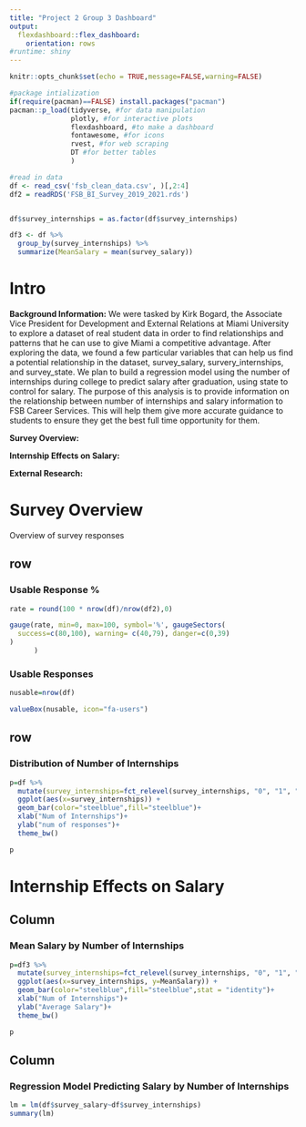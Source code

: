 ```yaml
---
title: "Project 2 Group 3 Dashboard"
output: 
  flexdashboard::flex_dashboard:
    orientation: rows
#runtime: shiny
---
```


```r
knitr::opts_chunk$set(echo = TRUE,message=FALSE,warning=FALSE)

#package intialization
if(require(pacman)==FALSE) install.packages("pacman")
pacman::p_load(tidyverse, #for data manipulation
               plotly, #for interactive plots
               flexdashboard, #to make a dashboard
               fontawesome, #for icons
               rvest, #for web scraping
               DT #for better tables
               )

#read in data
df <- read_csv('fsb_clean_data.csv', )[,2:4]
df2 = readRDS('FSB_BI_Survey_2019_2021.rds')


df$survey_internships = as.factor(df$survey_internships)

df3 <- df %>%
  group_by(survey_internships) %>%
  summarize(MeanSalary = mean(survey_salary))
```




# Intro

**Background Information:**
We were tasked by Kirk Bogard, the Associate Vice President for Development and External Relations at Miami University to explore a dataset of real student data in order to find relationships and patterns that he can use to give Miami a competitive advantage. After exploring the data, we found a few particular variables that can help us find a potential relationship in the dataset, survey_salary, survery_internships, and survey_state. We plan to build a regression model using the number of internships during college to predict salary after graduation, using state to control for salary. The purpose of this analysis is to provide information on the relationship between number of internships and salary information to FSB Career Services. This will help them give more accurate guidance to students to ensure they get the best full time opportunity for them.

**Survey Overview:**

**Internship Effects on Salary:**

**External Research:**


# Survey Overview {data-orientation=columns}

Overview of survey responses
  
## row {data-width=300}

### Usable Response %
```r
rate = round(100 * nrow(df)/nrow(df2),0)

gauge(rate, min=0, max=100, symbol='%', gaugeSectors(
  success=c(80,100), warning= c(40,79), danger=c(0,39)
)
      )
```



### Usable Responses

```r
nusable=nrow(df)

valueBox(nusable, icon="fa-users")
```    


## row {data-height=600}





### Distribution of Number of Internships
    
```r
p=df %>% 
  mutate(survey_internships=fct_relevel(survey_internships, "0", "1", "2", "3", "4", "5")) %>%
  ggplot(aes(x=survey_internships)) +
  geom_bar(color="steelblue",fill="steelblue")+
  xlab("Num of Internships")+
  ylab("num of responses")+
  theme_bw()

p


```
   
   

# Internship Effects on Salary {data-orientation=columns}

## Column {data-width=400}

### Mean Salary by Number of Internships

```r
p=df3 %>% 
  mutate(survey_internships=fct_relevel(survey_internships, "0", "1", "2", "3", "4", "5")) %>%
  ggplot(aes(x=survey_internships, y=MeanSalary)) +
  geom_bar(color="steelblue",fill="steelblue",stat = "identity")+
  xlab("Num of Internships")+
  ylab("Average Salary")+
  theme_bw()

p
```




## Column {data-width=600}

### Regression Model Predicting Salary by Number of Internships

```r
lm = lm(df$survey_salary~df$survey_internships)
summary(lm)

```

  


